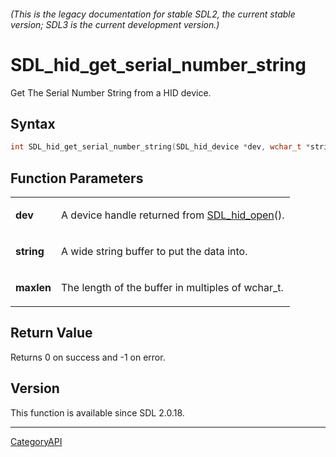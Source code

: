 ====== (This is the legacy documentation for stable SDL2, the current stable version; SDL3 is the current development version.) ======
= SDL_hid_get_serial_number_string =

Get The Serial Number String from a HID device.

== Syntax ==

<syntaxhighlight lang='c'>
int SDL_hid_get_serial_number_string(SDL_hid_device *dev, wchar_t *string, size_t maxlen);
</syntaxhighlight>

== Function Parameters ==

{|
|'''dev'''
|A device handle returned from [[SDL_hid_open]]().
|-
|'''string'''
|A wide string buffer to put the data into.
|-
|'''maxlen'''
|The length of the buffer in multiples of wchar_t.
|}

== Return Value ==

Returns 0 on success and -1 on error.

== Version ==

This function is available since SDL 2.0.18.

----
[[CategoryAPI]]


